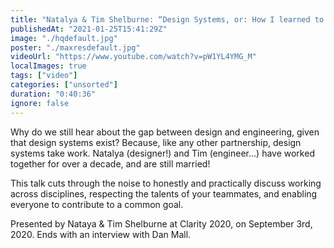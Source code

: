 ```yaml
---
title: "Natalya & Tim Shelburne: “Design Systems, or: How I learned to stop fighting and love the team”"
publishedAt: "2021-01-25T15:41:29Z"
image: "./hqdefault.jpg"
poster: "./maxresdefault.jpg"
videoUrl: "https://www.youtube.com/watch?v=pW1YL4YMG_M"
localImages: true
tags: ["video"]
categories: ["unsorted"]
duration: "0:40:36"
ignore: false
---
```

Why do we still hear about the gap between design and engineering, given that design systems exist? Because, like any other partnership, design systems take work. Natalya (designer!) and Tim (engineer...) have worked together for over a decade, and are still married!

This talk cuts through the noise to honestly and practically discuss working across disciplines, respecting the talents of your teammates, and enabling everyone to contribute to a common goal.

Presented by Nataya & Tim Shelburne at Clarity 2020, on September 3rd, 2020. Ends with an interview with Dan Mall.
